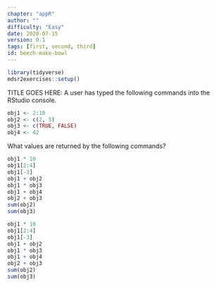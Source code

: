 ```yaml
---
chapter: "appR"
author: ""
difficulty: "Easy"
date: 2020-07-15 
version: 0.1
tags: [first, second, third]
id: beech-make-bowl
---
```


```r
library(tidyverse)
mdsr2exercises::setup()
```

TITLE GOES HERE: A user has typed the following commands into the RStudio console.  

```r
obj1 <- 2:10
obj2 <- c(2, 5)
obj3 <- c(TRUE, FALSE)
obj4 <- 42
```

What values are returned by the following commands?

```r
obj1 * 10
obj1[2:4]
obj1[-3]
obj1 + obj2
obj1 * obj3
obj1 + obj4
obj2 + obj3
sum(obj2)
sum(obj3)
```


<!--begin-answer-->
```r
obj1 * 10
obj1[2:4]
obj1[-3]
obj1 + obj2
obj1 * obj3
obj1 + obj4
obj2 + obj3
sum(obj2)
sum(obj3)
```
<!--end-answer-->

